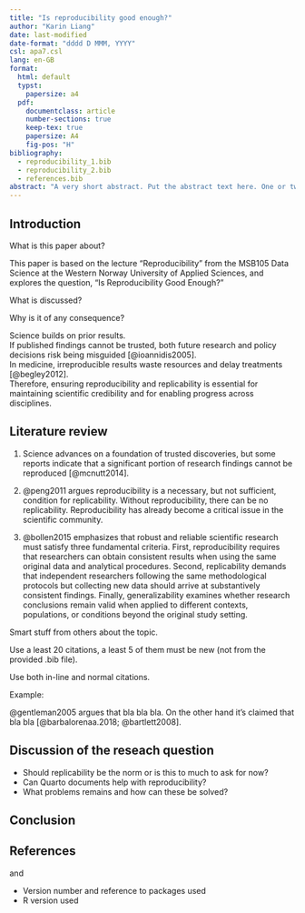 ```yaml
---
title: "Is reproducibility good enough?"
author: "Karin Liang"
date: last-modified
date-format: "dddd D MMM, YYYY"
csl: apa7.csl
lang: en-GB
format:
  html: default
  typst:
    papersize: a4
  pdf:
    documentclass: article
    number-sections: true
    keep-tex: true
    papersize: A4
    fig-pos: "H"
bibliography:
  - reproducibility_1.bib
  - reproducibility_2.bib
  - references.bib
abstract: "A very short abstract. Put the abstract text here. One or two paragraphs summarising what follows below."
---
```


## Introduction

What is this paper about?

This paper is based on the lecture "Reproducibility"  from the MSB105 Data Science at the Western Norway University of Applied Sciences, and explores the question, "Is Reproducibility Good Enough?"

What is discussed?




Why is it of any consequence?

Science builds on prior results.  
If published findings cannot be trusted, both future research and policy decisions risk being misguided [@ioannidis2005].  
In medicine, irreproducible results waste resources and delay treatments [@begley2012].  
Therefore, ensuring reproducibility and replicability is essential for maintaining scientific credibility and for enabling progress across disciplines.  

## Literature review

1. Science advances on a foundation of trusted discoveries, but some reports indicate that a significant portion of research findings cannot be reproduced [@mcnutt2014].


2. @peng2011 argues reproducibility is a necessary, but not sufficient, condition for replicability. Without reproducibility, there can be no replicability. Reproducibility has already become a critical issue in the scientific community.

3. @bollen2015 emphasizes that robust and reliable scientific research must satisfy three fundamental criteria. First, reproducibility requires that researchers can obtain consistent results when using the same original data and analytical procedures. Second, replicability demands that independent researchers following the same methodological protocols but collecting new data should arrive at substantively consistent findings. Finally, generalizability examines whether research conclusions remain valid when applied to different contexts, populations, or conditions beyond the original study setting.






Smart stuff from others about the topic.

Use a least 20 citations, a least 5 of them must be new (not from the provided .bib file).

Use both in-line and normal citations.

Example:

@gentleman2005 argues that bla bla bla.
On the other hand it's claimed that bla bla [@barbalorenaa.2018; @bartlett2008].

## Discussion of the reseach question

-   Should replicability be the norm or is this to much to ask for now?
-   Can Quarto documents help with reproducibility?
-   What problems remains and how can these be solved?




## Conclusion





## References

and

-   Version number and reference to packages used
-   R version used
